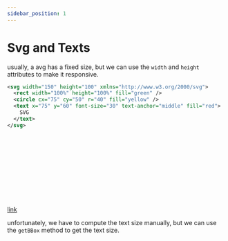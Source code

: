 ```yaml
---
sidebar_position: 1
---
```


# Svg and Texts

usually, a avg has a fixed size, but we can use the `width` and `height` attributes to make it responsive.

```svg
<svg width="150" height="100" xmlns="http://www.w3.org/2000/svg">
  <rect width="100%" height="100%" fill="green" />
  <circle cx="75" cy="50" r="40" fill="yellow" />
  <text x="75" y="60" font-size="30" text-anchor="middle" fill="red">
    SVG
  </text>
</svg>
```


<Svg />

[link](https://stackoverflow.com/questions/1732292/svg-text-font-with-fixed-width-height)

unfortunately, we have to compute the text size manually, but we can use the `getBBox` method to get the text size.
